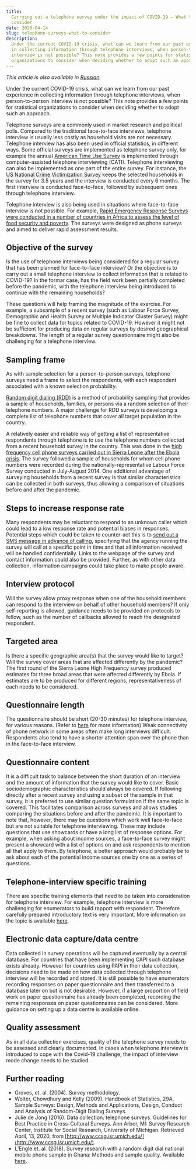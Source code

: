 ```yaml
---
title:
  Carrying out a telephone survey under the impact of COVID-19 — What to
  consider
date: 2020-04-14
slug: telephone-surveys-what-to-consider
description:
  Under the current COVID-19 crisis, what can we learn from our past experience
  in collecting information through telephone interviews, when person-to-person
  interview is not possible? This note provides a few points for statistical
  organizations to consider when deciding whether to adopt such an approach.
---
```


_This article is also available in [Russian](./ru.pdf)._

Under the current COVID-19 crisis, what can we learn from our past experience in
collecting information through telephone interviews, when person-to-person
interview is not possible? This note provides a few points for statistical
organizations to consider when deciding whether to adopt such an approach.

Telephone surveys are a commonly used in market research and political polls.
Compared to the traditional face-to-face interviews, telephone interview is
usually less costly as household visits are not necessary. Telephone interview
has also been used in official statistics, in different ways. Some official
surveys are implemented as telephone survey only, for example the annual
[American Time Use Survey](https://www.bls.gov/tus/) is implemented through
computer-assisted telephone interviewing (CATI). Telephone interviewing can also
be implemented as one part of the entire survey. For instance, the
[US National Crime Victimization Survey](https://www.bjs.gov/index.cfm?ty=dcdetail&iid=245)
keeps the selected households in the survey for 3.5 years and the interview is
conducted every 6 months. The first interview is conducted face-to-face,
followed by subsequent ones through telephone interview.

Telephone interview is also being used in situations where face-to-face
interview is not possible. For example,
[Rapid Emergency Response Surveys were conducted in a number of countries in Africa to assess the level of food security and poverty](https://blogs.worldbank.org/developmenttalk/informing-rapid-emergency-response-phone-surveys).
The surveys were designed as phone surveys and aimed to deliver rapid assessment
results.

## Objective of the survey

Is the use of telephone interviews being considered for a regular survey that
has been planned for face-to-face interview? Or the objective is to carry out a
small telephone interview to collect information that is related to COVID-19? In
the formar case, has the field work been partially completed before the
pandemic, with the telephone interview being introduced to continue with the
remaining households?

These questions will help framing the magnitude of the exercise. For example, a
subsample of a recent survey (such as Labour Force Survey, Demographic and
Health Survey or Multiple Indicator Cluster Survey) might be fine to collect
data for topics related to COVID-19. However it might not be sufficient for
producing data on regular surveys by desired geographical breakdowns. The length
of a regular survey questionnaire might also be challenging for a telephone
interview.

## Sampling frame

As with sample selection for a person-to-person surveys, telephone surveys need
a frame to select the respondents, with each respondent associated with a known
selection probability.

[Random digit dialing (RDD)](https://www.sciencedirect.com/handbook/handbook-of-statistics/vol/29/part/PA)
is a method of probability sampling that provides a sample of households,
families, or persons via a random selection of their telephone numbers. A major
challenge for RDD surveys is developing a complete list of telephone numbers
that cover all target population in the country.

A relatively easier and reliable way of getting a list of representative
respondents through telephone is to use the telephone numbers collected from a
recent household survey in the country. This was done in the
[high frequency cell phone surveys carried out in Sierra Leone after the Ebola crisis](https://microdata.worldbank.org/index.php/catalog/2695).
The survey followed a sample of households for whom cell phone numbers were
recorded during the nationally-representative Labour Force Survey conducted in
July-August 2014. One additional advantage of surveying households from a recent
survey is that similar characteristics can be collected in both surveys, thus
allowing a comparison of situations before and after the pandemic.

## Steps to increase response rate

Many respondents may be reluctant to respond to an unknown caller which could
lead to a low response rate and potential biases in responses. Potential steps
which could be taken to counter-act this is to
[send out a SMS message in advance of calling](https://journals.plos.org/plosone/article?id=10.1371/journal.pone.0150231),
specifying that the agency running the survey will call at a specific point in
time and that all information received will be handled confidentially. Links to
the webpage of the survey and contact information could also be provided.
Further, as with other data collection, information campaigns could take place
to make people aware.

## Interview protocol

Will the survey allow proxy response when one of the household members can
respond to the interview on behalf of other household members? If only
self-reporting is allowed, guidance needs to be provided on protocols to follow,
such as the number of callbacks allowed to reach the designated respondent.

## Targeted area

Is there a specific geographic area(s) that the survey would like to target?
Will the survey cover areas that are affected differently by the pandemic? The
first round of the Sierra Leone High Frequency survey produced estimates for
three broad areas that were affected differently by Ebola. If estimates are to
be produced for different regions, representativeness of each needs to be
considered.

## Questionnaire length

The questionnaire should be short (20-30 minutes) for telephone interview, for
various reasons. (Refer to
[here](https://www.palgrave.com/gp/book/9783030251192) for more information)
Weak connectivity of phone network in some areas often make long interviews
difficult. Respondents also tend to have a shorter attention span over the phone
than in the face-to-face interview.

## Questionnaire content

It is a difficult task to balance between the short duration of an interview and
the amount of information that the survey would like to cover. Basic
sociodemographic characteristics should always be covered. If following directly
after a recent survey and using a subset of the sample in that survey, it is
preferred to use similar question formulation if the same topic is covered. This
facilitates comparison across surveys and allows studies comparing the
situations before and after the pandemic. It is important to note that, however,
there may be questions which work well face-to-face but are not suitable for
telephone interviewing. These may include questions that use showcards or have a
long list of response options. For example, when asking about income sources, a
face-to-face survey might present a showcard with a list of options on and ask
respondents to mention all that apply to them. By telephone, a better approach
would probably be to ask about each of the potential income sources one by one
as a series of questions.

## Telephone-interview specific training

There are specific training elements that need to be taken into consideration
for telephone interview. For example, telephone interview is more challenging
for enumerators to build rapport with respondent. Therefore carefully prepared
introductory text is very important. More information on the topic is available
[here](http://www.ccsg.isr.umich.edu/).

## Electronic data capture/data centre

Data collected in survey operations will be captured eventually by a central
database. For countries that have been implementing CAPI such database exists
already. However for countries using PAPI in their data collection, decisions
need to be made on how data collected through telephone interview will be
recorded and stored. It is still possible to have enumerators recording
responses on paper questionnaire and then transferred to a database later on but
is not desirable. However, if a large proportion of field work on paper
questionnaire has already been completed, recording the remaining responses on
paper questionnaires can be considered. More guidance on setting up a data
centre is available online.

## Quality assessment

As in all data collection exercises, quality of the telephone survey needs to be
assessed and clearly documented. In cases when telephone interview is introduced
to cope with the Covid-19 challenge, the impact of interview mode change needs
to be studied.

## Further reading

- Groves, et. al. (2004). Survey methodology.
- Wolter, Chowdhury and Kelly (2009). Handbook of Statistics, 29A, Sample
  Surveys: Design, Methods and Applications, Design, Conduct and Analysis of
  Random-Digit Dialing Surveys.
- Julie de Jong (2016). Data collection: telephone surveys. Guidelines for Best
  Practice in Cross-Cultural Surveys. Ann Arbor, MI: Survey Research Center,
  Institute for Social Research, University of Michigan. Retrieved April, 13,
  2020, from [http://www.ccsg.isr.umich.edu/](http://www.ccsg.isr.umich.edu/).
- L’Engle et. al. (2018). Survey research with a random digit dial national
  mobile phone sample in Ghana: Methods and sample quality. Available
  [here](https://journals.plos.org/plosone/article?id=10.1371/journal.pone.0190902).
